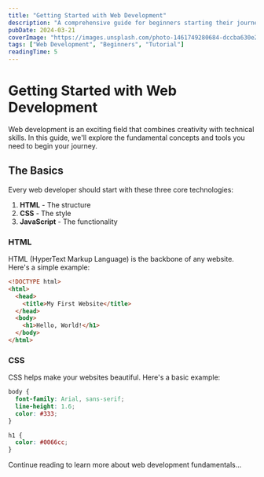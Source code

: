 ```yaml
---
title: "Getting Started with Web Development"
description: "A comprehensive guide for beginners starting their journey in web development."
pubDate: 2024-03-21
coverImage: "https://images.unsplash.com/photo-1461749280684-dccba630e2f6?auto=format&fit=crop&q=80"
tags: ["Web Development", "Beginners", "Tutorial"]
readingTime: 5
---
```


# Getting Started with Web Development

Web development is an exciting field that combines creativity with technical skills. In this guide, we'll explore the fundamental concepts and tools you need to begin your journey.

## The Basics

Every web developer should start with these three core technologies:

1. **HTML** - The structure
2. **CSS** - The style
3. **JavaScript** - The functionality

### HTML

HTML (HyperText Markup Language) is the backbone of any website. Here's a simple example:

```html
<!DOCTYPE html>
<html>
  <head>
    <title>My First Website</title>
  </head>
  <body>
    <h1>Hello, World!</h1>
  </body>
</html>
```

### CSS

CSS helps make your websites beautiful. Here's a basic example:

```css
body {
  font-family: Arial, sans-serif;
  line-height: 1.6;
  color: #333;
}

h1 {
  color: #0066cc;
}
```

Continue reading to learn more about web development fundamentals...